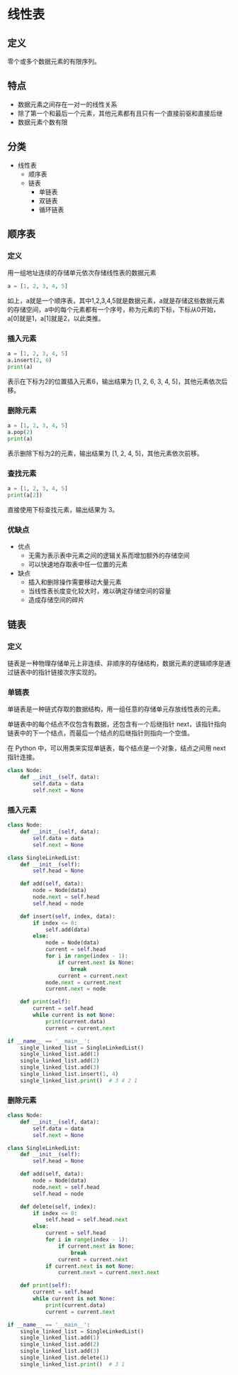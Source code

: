 # 线性表

## 定义

零个或多个数据元素的有限序列。

## 特点

- 数据元素之间存在一对一的线性关系
- 除了第一个和最后一个元素，其他元素都有且只有一个直接前驱和直接后继
- 数据元素个数有限

## 分类

- 线性表
  - 顺序表
  - 链表
    - 单链表
    - 双链表
    - 循环链表

## 顺序表

### 定义

用一组地址连续的存储单元依次存储线性表的数据元素

```python
a = [1, 2, 3, 4, 5]
```

如上，a就是一个顺序表，其中1,2,3,4,5就是数据元素，a就是存储这些数据元素的存储空间，a中的每个元素都有一个序号，称为元素的下标，下标从0开始，a[0]就是1，a[1]就是2，以此类推。

### 插入元素

```python
a = [1, 2, 3, 4, 5]
a.insert(2, 6)
print(a)
```

表示在下标为2的位置插入元素6，输出结果为 [1, 2, 6, 3, 4, 5]，其他元素依次后移。

### 删除元素

```python
a = [1, 2, 3, 4, 5]
a.pop(2)
print(a)
```

表示删除下标为2的元素，输出结果为 [1, 2, 4, 5]，其他元素依次前移。

### 查找元素

```python
a = [1, 2, 3, 4, 5]
print(a[2])
```

直接使用下标查找元素，输出结果为 3。

### 优缺点

- 优点
  - 无需为表示表中元素之间的逻辑关系而增加额外的存储空间
  - 可以快速地存取表中任一位置的元素
- 缺点
  - 插入和删除操作需要移动大量元素
  - 当线性表长度变化较大时，难以确定存储空间的容量
  - 造成存储空间的碎片

## 链表

### 定义

链表是一种物理存储单元上非连续、非顺序的存储结构，数据元素的逻辑顺序是通过链表中的指针链接次序实现的。

### 单链表

单链表是一种链式存取的数据结构，用一组任意的存储单元存放线性表的元素。

单链表中的每个结点不仅包含有数据，还包含有一个后继指针 next，该指针指向链表中的下一个结点，而最后一个结点的后继指针则指向一个空值。

在 Python 中，可以用类来实现单链表，每个结点是一个对象，结点之间用 next 指针连接。

```python
class Node:
    def __init__(self, data):
        self.data = data
        self.next = None
```

### 插入元素

```python
class Node:
    def __init__(self, data):
        self.data = data
        self.next = None

class SingleLinkedList:
    def __init__(self):
        self.head = None

    def add(self, data):
        node = Node(data)
        node.next = self.head
        self.head = node

    def insert(self, index, data):
        if index <= 0:
            self.add(data)
        else:
            node = Node(data)
            current = self.head
            for i in range(index - 1):
                if current.next is None:
                    break
                current = current.next
            node.next = current.next
            current.next = node

    def print(self):
        current = self.head
        while current is not None:
            print(current.data)
            current = current.next

if __name__ == '__main__':
    single_linked_list = SingleLinkedList()
    single_linked_list.add(1)
    single_linked_list.add(2)
    single_linked_list.add(3)
    single_linked_list.insert(1, 4)
    single_linked_list.print()  # 3 4 2 1
```

### 删除元素

```python
class Node:
    def __init__(self, data):
        self.data = data
        self.next = None

class SingleLinkedList:
    def __init__(self):
        self.head = None

    def add(self, data):
        node = Node(data)
        node.next = self.head
        self.head = node

    def delete(self, index):
        if index <= 0:
            self.head = self.head.next
        else:
            current = self.head
            for i in range(index - 1):
                if current.next is None:
                    break
                current = current.next
            if current.next is not None:
                current.next = current.next.next

    def print(self):
        current = self.head
        while current is not None:
            print(current.data)
            current = current.next

if __name__ == '__main__':
    single_linked_list = SingleLinkedList()
    single_linked_list.add(1)
    single_linked_list.add(2)
    single_linked_list.add(3)
    single_linked_list.delete(1)
    single_linked_list.print()  # 3 1
```



